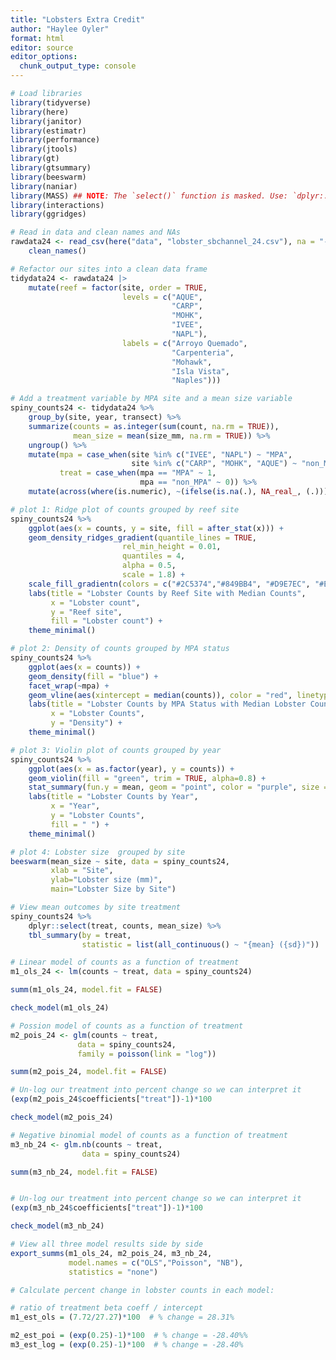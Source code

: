 ```yaml
---
title: "Lobsters Extra Credit"
author: "Haylee Oyler"
format: html
editor: source
editor_options: 
  chunk_output_type: console
---
```


```r
# Load libraries
library(tidyverse)
library(here)
library(janitor)
library(estimatr)  
library(performance)
library(jtools)
library(gt)
library(gtsummary)
library(beeswarm)
library(naniar)
library(MASS) ## NOTE: The `select()` function is masked. Use: `dplyr::select()` ##
library(interactions) 
library(ggridges)
```

```r
# Read in data and clean names and NAs
rawdata24 <- read_csv(here("data", "lobster_sbchannel_24.csv"), na = "-99999") %>% 
    clean_names()
```
```r
# Refactor our sites into a clean data frame
tidydata24 <- rawdata24 |>
    mutate(reef = factor(site, order = TRUE, 
                         levels = c("AQUE", 
                                    "CARP", 
                                    "MOHK", 
                                    "IVEE", 
                                    "NAPL"), 
                         labels = c("Arroyo Quemado", 
                                    "Carpenteria", 
                                    "Mohawk", 
                                    "Isla Vista", 
                                    "Naples")))

```

```r
# Add a treatment variable by MPA site and a mean size variable
spiny_counts24 <- tidydata24 %>% 
    group_by(site, year, transect) %>% 
    summarize(counts = as.integer(sum(count, na.rm = TRUE)),
              mean_size = mean(size_mm, na.rm = TRUE)) %>% 
    ungroup() %>% 
    mutate(mpa = case_when(site %in% c("IVEE", "NAPL") ~ "MPA",
                           site %in% c("CARP", "MOHK", "AQUE") ~ "non_MPA"),
           treat = case_when(mpa == "MPA" ~ 1,
                             mpa == "non_MPA" ~ 0)) %>% 
    mutate(across(where(is.numeric), ~(ifelse(is.na(.), NA_real_, (.)))))
```

```r
# plot 1: Ridge plot of counts grouped by reef site
spiny_counts24 %>% 
    ggplot(aes(x = counts, y = site, fill = after_stat(x))) +
    geom_density_ridges_gradient(quantile_lines = TRUE,
                         rel_min_height = 0.01,
                         quantiles = 4,
                         alpha = 0.5,
                         scale = 1.8) +
    scale_fill_gradientn(colors = c("#2C5374","#849BB4", "#D9E7EC", "#EF8080", "#8B3A3A")) +
    labs(title = "Lobster Counts by Reef Site with Median Counts",
         x = "Lobster count", 
         y = "Reef site",
         fill = "Lobster count") +
    theme_minimal()

# plot 2: Density of counts grouped by MPA status
spiny_counts24 %>% 
    ggplot(aes(x = counts)) +
    geom_density(fill = "blue") +
    facet_wrap(~mpa) +
    geom_vline(aes(xintercept = median(counts)), color = "red", linetype = "dashed") + 
    labs(title = "Lobster Counts by MPA Status with Median Lobster Count",
         x = "Lobster Counts",
         y = "Density") +
    theme_minimal()

# plot 3: Violin plot of counts grouped by year
spiny_counts24 %>% 
    ggplot(aes(x = as.factor(year), y = counts)) +
    geom_violin(fill = "green", trim = TRUE, alpha=0.8) +
    stat_summary(fun.y = mean, geom = "point", color = "purple", size = 2, aes(fill="Mean Lobster Count"))  +
    labs(title = "Lobster Counts by Year",
         x = "Year",
         y = "Lobster Counts",
         fill = " ") +
    theme_minimal()

# plot 4: Lobster size  grouped by site
beeswarm(mean_size ~ site, data = spiny_counts24, 
         xlab = "Site", 
         ylab="Lobster size (mm)", 
         main="Lobster Size by Site") 
```

```r
# View mean outcomes by site treatment
spiny_counts24 %>% 
    dplyr::select(treat, counts, mean_size) %>% 
    tbl_summary(by = treat, 
                statistic = list(all_continuous() ~ "{mean} ({sd})"))
```

```r
# Linear model of counts as a function of treatment
m1_ols_24 <- lm(counts ~ treat, data = spiny_counts24)

summ(m1_ols_24, model.fit = FALSE) 
```
```r
check_model(m1_ols_24)
```
```r
# Possion model of counts as a function of treatment
m2_pois_24 <- glm(counts ~ treat, 
               data = spiny_counts24,
               family = poisson(link = "log"))

summ(m2_pois_24, model.fit = FALSE)

# Un-log our treatment into percent change so we can interpret it
(exp(m2_pois_24$coefficients["treat"])-1)*100
```
```r
check_model(m2_pois_24)
```

```r
# Negative binomial model of counts as a function of treatment
m3_nb_24 <- glm.nb(counts ~ treat,
                data = spiny_counts24)

summ(m3_nb_24, model.fit = FALSE)


# Un-log our treatment into percent change so we can interpret it
(exp(m3_nb_24$coefficients["treat"])-1)*100
```

```r
check_model(m3_nb_24)
```
```r
# View all three model results side by side
export_summs(m1_ols_24, m2_pois_24, m3_nb_24, 
             model.names = c("OLS","Poisson", "NB"),
             statistics = "none")

# Calculate percent change in lobster counts in each model:

# ratio of treatment beta coeff / intercept
m1_est_ols = (7.72/27.27)*100  # % change = 28.31%

m2_est_poi = (exp(0.25)-1)*100  # % change = -28.40%%
m3_est_log = (exp(0.25)-1)*100  # % change = -28.40%
```

